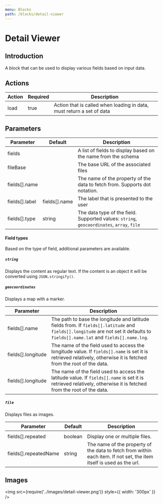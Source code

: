 ```yaml
---
menu: Blocks
path: /blocks/detail-viewer
---
```


# Detail Viewer

## Introduction

A block that can be used to display various fields based on input data.

## Actions

| Action | Required | Description                                                           |
| ------ | -------- | --------------------------------------------------------------------- |
| load   | true     | Action that is called when loading in data, must return a set of data |

## Parameters

| Parameter      | Default       | Description                                                                               |
| -------------- | ------------- | ----------------------------------------------------------------------------------------- |
| fields         |               | A list of fields to display based on the name from the schema                             |
| fileBase       |               | The base URL of the associated files                                                      |
| fields[].name  |               | The name of the property of the data to fetch from. Supports dot notation.                |
| fields[].label | fields[].name | The label that is presented to the user                                                   |
| fields[].type  | string        | The data type of the field. Supported values: `string`, `geocoordinates`, `array`, `file` |

#### Field types

Based on the type of field, additional parameters are available.

##### `string`

Displays the content as regular text. If the content is an object it will be converted using
`JSON.stringify()`.

##### `geocoordinates`

Displays a map with a marker.

| Parameter          | Description                                                                                                                                                                      |
| ------------------ | -------------------------------------------------------------------------------------------------------------------------------------------------------------------------------- |
| fields[].name      | The path to base the longitude and latitude fields from. If `fields[].latitude` and `fields[].longitude` are not set it defaults to `fields[].name.lat` and `fields[].name.lng`. |
| fields[].longitude | The name of the field used to access the longitude value. If `fields[].name` is set it is retrieved relatively, otherwise it is fetched from the root of the data.               |
| fields[].longitude | The name of the field used to access the latitude value. If `fields[].name` is set it is retrieved relatively, otherwise it is fetched from the root of the data.                |

##### `file`

Displays files as images.

| Parameter             | Default | Description                                                                                                          |
| --------------------- | ------- | -------------------------------------------------------------------------------------------------------------------- |
|                       |
| fields[].repeated     | boolean | Display one or multiple files.                                                                                       |
| fields[].repeatedName | string  | The name of the property of the data to fetch from within each item. If not set, the item itself is used as the url. |

## Images

<img src={require('../images/detail-viewer.png')} style={{ width: '300px' }} />
